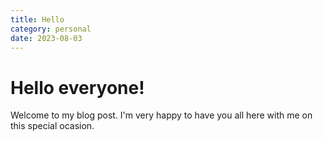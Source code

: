 ```yaml
---
title: Hello
category: personal
date: 2023-08-03
---
```


# Hello everyone!

Welcome to my blog post. I'm very happy to have you all here with me on this special ocasion.
